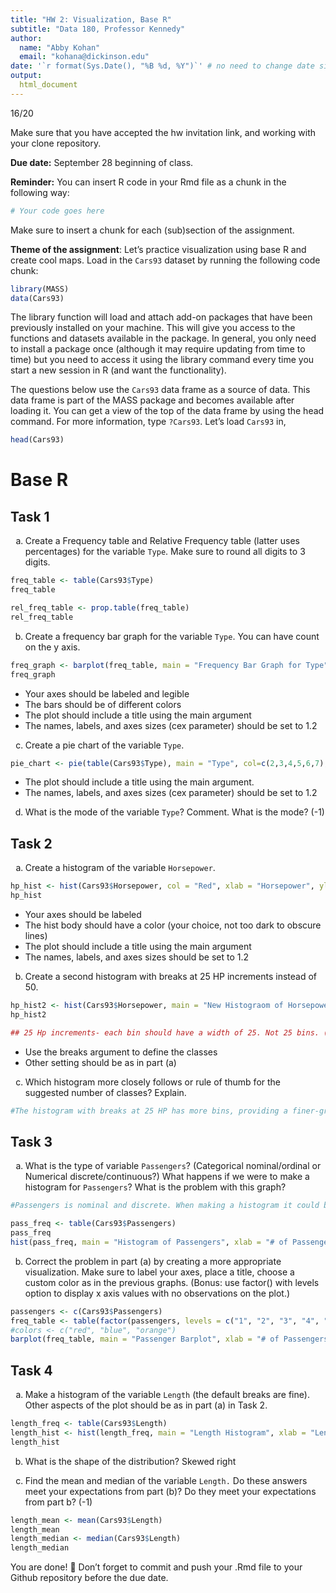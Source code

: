 ```yaml
---
title: "HW 2: Visualization, Base R"
subtitle: "Data 180, Professor Kennedy"
author:  
  name: "Abby Kohan"
  email: "kohana@dickinson.edu"
date: '`r format(Sys.Date(), "%B %d, %Y")`' # no need to change date since this line grabs today's date
output: 
  html_document
---
```

16/20

Make sure that you have accepted the hw invitation link, and working with your clone repository.

**Due date:** September 28 beginning of class.

**Reminder:** You can insert R code in your Rmd file as a chunk in the following way:
```r
# Your code goes here
```
Make sure to insert a chunk for each (sub)section of the assignment.

**Theme of the assignment**: Let's practice visualization using base R and create cool maps. Load in the `Cars93` dataset by running the following code chunk:

```r
library(MASS)
data(Cars93)
```

The library function will load and attach add-on packages that have been previously installed on your machine. This will give you access to the functions and datasets available in the package. In general, you only need to install a package once (although it may require updating from time to time) but you need to access it using the library command every time you start a new session in R (and want the functionality). 

The questions below use the `Cars93` data frame as a source of data. This data frame is part of the MASS package and becomes available after loading it. You can get a view of the top of the data frame by using the head command. For more information, type `?Cars93`. Let's load `Cars93` in,
```r
head(Cars93)
```

# Base R
## Task 1
a) Create a Frequency table and Relative Frequency table (latter uses percentages) for the variable `Type`. Make sure to round all digits to 3 digits.
```r
freq_table <- table(Cars93$Type)
freq_table

rel_freq_table <- prop.table(freq_table)
rel_freq_table 
```
b) Create a frequency bar graph for the variable `Type`. You can have count on the y axis.
```r
freq_graph <- barplot(freq_table, main = "Frequency Bar Graph for Type", col = "lightgreen", xlab = "Type", ylab = "Count", cex.lab = 1.2, cex.axis = 1.2)
freq_graph 
```

*	Your axes should be labeled and legible
*	The bars should be of different colors
*	The plot should include a title using the main argument
*	The names, labels, and axes sizes (cex parameter) should be set to 1.2

c) Create a pie chart of the variable `Type`.
```r
pie_chart <- pie(table(Cars93$Type), main = "Type", col=c(2,3,4,5,6,7), cex = 1.2)
```

* The plot should include a title using the main argument.
*	The names, labels, and axes sizes (cex parameter) should be set to 1.2

d) What is the mode of the variable `Type`? Comment.
 What is the mode? (-1)

## Task 2 
a) Create a histogram of the variable `Horsepower`.
```r
hp_hist <- hist(Cars93$Horsepower, col = "Red", xlab = "Horsepower", ylab = "Frequency", main = "Histogram of Horsepower", cex.lab = 1.2, cex.axis = 1.2)
hp_hist
```

*	Your axes should be labeled
*	The hist body should have a color (your choice, not too dark to obscure lines) 
*	The plot should include a title using the main argument
*	The names, labels, and axes sizes should be set to 1.2

b) Create a second histogram with breaks at 25 HP increments instead of 50.
```r
hp_hist2 <- hist(Cars93$Horsepower, main = "New Histograom of Horsepower", xlab = "Horsepower", ylab = "Frequency", col = "skyblue", cex.lab = 1.2, cex.axis = 1.2, breaks = 25)
hp_hist2

## 25 Hp increments- each bin should have a width of 25. Not 25 bins. (-2)
```

* Use the breaks argument to define the classes
* Other setting should be as in part (a)

c) Which histogram more closely follows or rule of thumb for the suggested number of classes? Explain.
```r
#The histogram with breaks at 25 HP has more bins, providing a finer-grained view of the data. It can capture smaller variations and details within the distribution.
```


## Task 3 
a) What is the type of variable `Passengers`? (Categorical nominal/ordinal or Numerical discrete/continuous?) What happens if we were to make a histogram for `Passengers`? What is the problem with this graph?
```r
#Passengers is nominal and discrete. When making a histogram it could be difficult to visualize the data it masks certain categories such as cars with 1 and 3 that have no passengers meaning there should be no bar at 1 and 3.

pass_freq <- table(Cars93$Passengers)
pass_freq
hist(pass_freq, main = "Histogram of Passengers", xlab = "# of Passengers", ylab = "Frequency", cex.lab = 1.2, cex.axis = 1.2, cex.main = 1.2, col = "yellow")
```

b) Correct the problem in part (a) by creating a more appropriate visualization. Make sure to label your axes, place a title, choose a custom color as in the previous graphs. (Bonus: use factor() with levels option to display x axis values with no observations on the plot.)
```r
passengers <- c(Cars93$Passengers)
freq_table <- table(factor(passengers, levels = c("1", "2", "3", "4", "5", "6", "7", "8")))
#colors <- c("red", "blue", "orange")
barplot(freq_table, main = "Passenger Barplot", xlab = "# of Passengers", ylab = "Frequency", cex.lab = 1.2, cex.axis = 1.2, cex.main = 1.2, col = "light yellow", ylim = c(0, max(freq_table) + 1))
```

## Task 4 
a) Make a histogram of the variable `Length` (the default breaks are fine). Other aspects of the plot should be as in part (a) in Task 2.
```r
length_freq <- table(Cars93$Length)
length_hist <- hist(length_freq, main = "Length Histogram", xlab = "Length", ylab = "Frequency", cex.lab = 1.2, cex.axis = 1.2, cex.main = 1.2, col ="lightgreen")
length_hist
```

b) What is the shape of the distribution?
Skewed right

c) Find the mean and median of the variable `Length.` Do these answers meet your expectations from part (b)? Do they meet your expectations from part b? (-1)
```r
length_mean <- mean(Cars93$Length)
length_mean
length_median <- median(Cars93$Length)
length_median
```

You are done! 🏁 Don't forget to commit and push your .Rmd file to your Github repository before the due date.

